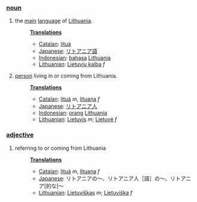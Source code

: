 ===[[noun]]===
#the [[main]] [[language]] of [[Lithuania]].
#:'''[[Translation]]s'''
#:*[[Catalan]]: [[lituà]]
#:*[[Japanese]]: [[リトアニア語]]
#:*[[Indonesian]]: [[bahasa]] [[Lithuania]]
#:*[[Lithuanian]]: [[Lietuvių kalba]] ''f''
#[[person]] living in or coming from Lithuania.
#:'''[[Translation]]s'''
#:*[[Catalan]]: [[lituà]] ''m'', [[lituana]] ''f''
#:*[[Japanese]]: [[リトアニア人]]
#:*[[Indonesian]]: [[orang]] [[Lithuania]]
#:*[[Lithuanian]]: [[Lietuvis]] ''m''; [[Lietuvė]] ''f''
===[[adjective]]===
#referring to or coming from Lithuania
#:'''[[Translation]]s'''
#:*[[Catalan]]: [[lituà]] ''m'', [[lituana]] ''f''
#:*[[Japanese]]: リトアニアの～、リトアニア人［語］の～、リトアニア[的な]～
#:*[[Lithuanian]]: [[Lietuviškas]] ''m''; [[Lietuviška]] ''f''